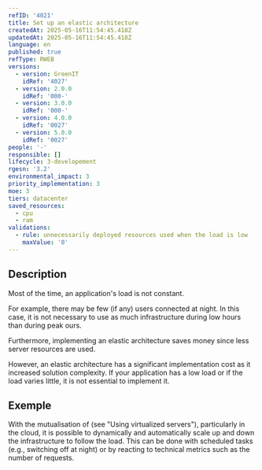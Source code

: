 ```yaml
---
refID: '4021'
title: Set up an elastic architecture
createdAt: 2025-05-16T11:54:45.418Z
updatedAt: 2025-05-16T11:54:45.418Z
language: en
published: true
refType: RWEB
versions:
  - version: GreenIT
    idRef: '4027'
  - version: 2.0.0
    idRef: '000-'
  - version: 3.0.0
    idRef: '000-'
  - version: 4.0.0
    idRef: '0027'
  - version: 5.0.0
    idRef: '0027'
people: '-'
responsible: []
lifecycle: 3-developement
rgesn: '3.2'
environmental_impact: 3
priority_implementation: 3
moe: 3
tiers: datacenter
saved_resources:
  - cpu
  - ram
validations:
  - rule: unnecessarily deployed resources used when the load is low
    maxValue: '0'
---
```


## Description

Most of the time, an application's load is not constant.

For example, there may be few (if any) users connected at night. In this case, it is not necessary to use as much infrastructure during low hours than during peak ours.

Furthermore, implementing an elastic architecture saves money since less server resources are used.

However, an elastic architecture has a significant implementation cost as it increased solution complexity. If your application has a low load or if the load varies little, it is not essential to implement it.

## Exemple

With the mutualisation of (see "Using virtualized servers"), particularly in the cloud, it is possible to dynamically and automatically scale up and down the infrastructure to follow the load. This can be done with scheduled tasks (e.g., switching off at night) or by reacting to technical metrics such as the number of requests.
